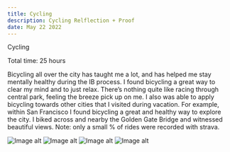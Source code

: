 ```yaml
---
title: Cycling
description: Cycling Relflection + Proof
date: May 22 2022
---
```


Cycling

Total time: 25 hours

Bicycling all over the city has taught me a lot, and has helped me stay mentally healthy during the IB process. I found bicycling a great way to clear my mind and to just relax. There’s nothing quite like racing through central park, feeling the breeze pick up on me. I also was able to apply bicycling towards other cities that I visited during vacation. For example, within San Francisco I found bicycling a great and healthy way to explore the city. I biked across and nearby the Golden Gate Bridge and witnessed beautiful views. Note: only a small % of rides were recorded with strava.

<img src={https://i.imgur.com/H3Omyde.jpg} alt="Image alt" />
<img src={https://i.imgur.com/VlgNIKp.jpg} alt="Image alt" />
<img src={https://i.imgur.com/183YNXv.jpg} alt="Image alt" />
<img src={https://i.imgur.com/T3BLdaL.jpg} alt="Image alt" />
